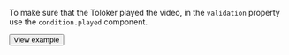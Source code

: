 To make sure that the Toloker played the video, in the `validation` property use the `condition.played` component.

  <Button themeColor="light" view="default" size="l" type="link" url="https://ya.cc/t/xmqZxELw3ttBzX">View example</Button>